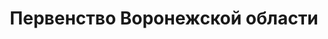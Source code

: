 ---
title: Первенство Воронежской области
period: '11.06.2024'
cover:
  src: '/images/projects/TheChampionshipOfTheVoronezhRegion/logo.jpeg'
  alt: 'Подготовка'
role: 'Первенство'
space: 'Команда'
tags: ['Лидер', 'Велоспорт', 'ВелоЛидер', 'Спорт', 'Победа будет за нами']
stack: ['Ответственность', 'Сила воли', 'Лидерство', 'Тактика', 'Смелость']
externals:
  Website: 'https://vk.com/teamvelolider'
background: 'на СК Олимпик прошло Первенство Воронежской области и областные соревнования по велосипедному спорту,среди юношей и девушек 2008-2009 г.р., 2010-2011 г.р., 2012-2013 г.р., в дисциплинах гонка на время и гонка Критериум. Поздравляем спортсменов команды Велолидер с призовыми местами🥇🏆'
carousel:
  - src: '/images/projects/TheChampionshipOfTheVoronezhRegion/02.jpeg'
    alt: 'Спортсмены ВелоЛидер'
  - src: '/images/projects/TheChampionshipOfTheVoronezhRegion/03.jpeg'
    alt: 'Спортсмены ВелоЛидер'
  - src: '/images/projects/TheChampionshipOfTheVoronezhRegion/04.jpeg'
    alt: 'Спортсмены ВелоЛидер'
---